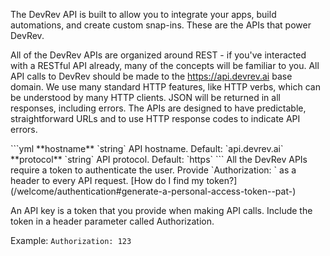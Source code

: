 The DevRev API is built to allow you to integrate your apps, build automations, and create custom snap-ins. These are the APIs that power DevRev.

All of the DevRev APIs are organized around REST - if you've interacted with a RESTful API already, many of the concepts will be familiar to you. All API calls to DevRev should be made to the https://api.devrev.ai base domain. We use many standard HTTP features, like HTTP verbs, which can be understood by many HTTP clients. JSON will be returned in all responses, including errors. The APIs are designed to have predictable, straightforward URLs and to use HTTP response codes to indicate API errors.

<CodeBlock title= "API base URL">
```yml
**hostname** `string`
API hostname.
Default: `api.devrev.ai`
**protocol** `string`
API protocol.
Default: `https`
```
</CodeBlock>

<Callout intent="Security: API key">
All the DevRev APIs require a token to authenticate the user. Provide `Authorization: <token>` as a header to every API request. [How do I find my token?](/welcome/authentication#generate-a-personal-access-token--pat-)

An API key is a token that you provide when making API calls. Include the token in a header parameter called Authorization.

Example: `Authorization: 123`
</Callout>
